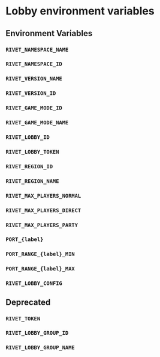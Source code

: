 # Lobby environment variables

<WorkInProgress />

## Environment Variables

### `RIVET_NAMESPACE_NAME`

### `RIVET_NAMESPACE_ID`

### `RIVET_VERSION_NAME`

### `RIVET_VERSION_ID`

### `RIVET_GAME_MODE_ID`

### `RIVET_GAME_MODE_NAME`

### `RIVET_LOBBY_ID`

### `RIVET_LOBBY_TOKEN`

### `RIVET_REGION_ID`

### `RIVET_REGION_NAME`

### `RIVET_MAX_PLAYERS_NORMAL`

### `RIVET_MAX_PLAYERS_DIRECT`

### `RIVET_MAX_PLAYERS_PARTY`

### `PORT_{label}`

### `PORT_RANGE_{label}_MIN`

### `PORT_RANGE_{label}_MAX`

### `RIVET_LOBBY_CONFIG`

## Deprecated

### `RIVET_TOKEN`

### `RIVET_LOBBY_GROUP_ID`

### `RIVET_LOBBY_GROUP_NAME`
